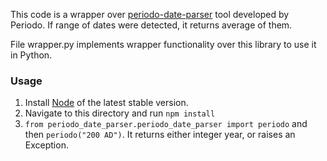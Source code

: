 This code is a wrapper over [periodo-date-parser](https://github.com/periodo/periodo-date-parser) tool developed by Periodo. If range of dates were detected, it returns average of them.

File wrapper.py implements wrapper functionality over this library to use it in Python.

### Usage

1. Install [Node](https://nodejs.org) of the latest stable version.
2. Navigate to this directory and run `npm install`
3. `from periodo_date_parser.periodo_date_parser import periodo` and then `periodo("200 AD")`. It returns either integer year, or raises an Exception.